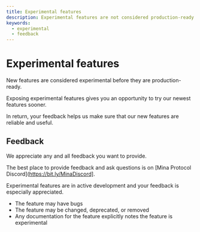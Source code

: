 ```yaml
---
title: Experimental features
description: Experimental features are not considered production-ready.  
keywords:
  - experimental
  - feedback
---
```


# Experimental features

New features are considered experimental before they are production-ready.

Exposing experimental features gives you an opportunity to try our newest features sooner.

In return, your feedback helps us make sure that our new features are reliable and useful.

## Feedback

We appreciate any and all feedback you want to provide. 

The best place to provide feedback and ask questions is on [Mina Protocol Discord](https://bit.ly/MinaDiscord]. 

Experimental features are in active development and your feedback is especially appreciated.

- The feature may have bugs
- The feature may be changed, deprecated, or removed
- Any documentation for the feature explicitly notes the feature is experimental
